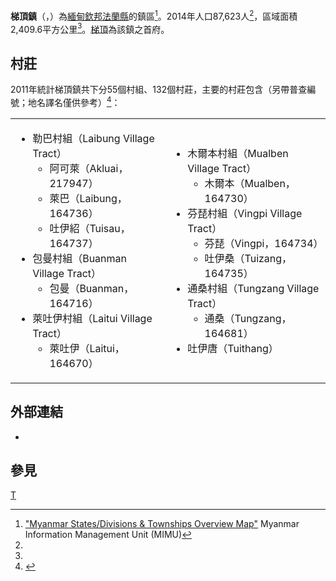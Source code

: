{{Infobox settlement
|name =梯頂鎮
|native_name = {{lang|my|တီတိန်မြို့နယ်}}
|settlement_type = [[法蘭縣|法蘭縣]]鎮區
|image_skyline = 
|image_map = 
|mapsize = 
|map_caption = 
|pushpin_label_position = bottom
|pushpin_map = Burma
|pushpin_map_caption =梯頂鎮在緬甸的位置
|seat = [[梯頂|梯頂]]
|seat_type = 首府
|subdivision_type = 國家
|subdivision_name = {{flag|Burma}}
|subdivision_type1 = [[缅甸行政区划|省邦]]
|subdivision_name1 = [[欽邦|欽邦]]
|subdivision_type2 = [[縣_(緬甸)|縣]]
|subdivision_name2 = [[法蘭縣|法蘭縣]]
|area_total_km2 = 2,409.6
|population_footnotes =<ref name="citypopulation">[http://www.citypopulation.de/php/myanmar-admin.php MYANMAR: Administrative Division] {{Wayback|url=http://www.citypopulation.de/php/myanmar-admin.php |date=20151117024737 }}. Citypopulation. 2015-11-23</ref>
|population = 87,623
|population_as_of = 2014
|population_density_km2 = 36.36
|coordinates_display = inline,title
|coordinates_region = MM
|latNS = N
|latd = 23
|latm = 23
|lats = 00
|longEW = E
|longd = 93
|longm =42
|longs = 00
|elevation_ft = 
|elevation_m = 
|timezone = [[Myanmar_Standard_Time|MST]]
|utc_offset = +6:30
|website =
}}

'''梯頂鎮'''（{{lang-my|တီတိန်မြို့နယ်}}，{{lang-en|Tedim Township}}）為[[緬甸|緬甸]][[欽邦|欽邦]][[法蘭縣|法蘭縣]]的鎮區<ref name="MIMU001">[http://www.burmalibrary.org/docs6/MIMU001_A3_SD%20&%20Township%20Overview.pdf "Myanmar States/Divisions & Townships Overview Map"] {{webarchive|url=https://web.archive.org/web/20101203160828/http://www.burmalibrary.org/docs6/MIMU001_A3_SD%20%26%20Township%20Overview.pdf |date=2010-12-03 }} Myanmar Information Management Unit (MIMU)</ref>。2014年人口87,623人<ref name=citypopulation/>，區域面積2,409.6平方公里<ref name=citypopulation/>。[[梯頂|梯頂]]為該鎮之首府。

==村莊==
2011年統計梯頂鎮共下分55個村組、132個村莊，主要的村莊包含（另帶普查編號；地名譯名僅供參考）<ref name="Map-A1">{{Cite web|url=http://www.themimu.info/docs/MIMU154v02_120703_Tedim%20Ts_Chin%20State_A1.pdf|title=Tiddim Township, Chin State (Map ID:MIMU154v02)|publisher=Myanmar Information Management Unit (MIMU)|date=3 July 2012|deadurl=yes|archiveurl=https://web.archive.org/web/20140106052141/http://www.themimu.info/download.php?file=docs%2FMIMU154v02_120703_Tedim%20Ts_Chin%20State_A1.pdf|archivedate=2014年1月6日}}</ref>：
{|
|
* 勒巴村組（Laibung Village Tract）
** 阿可萊（Akluai，217947）
** 萊巴（Laibung，164736）
** 吐伊紹（Tuisau，164737）
* 包曼村組（Buanman Village Tract）
** 包曼（Buanman，164716）
* 萊吐伊村組（Laitui Village Tract）
** 萊吐伊（Laitui，164670）
|
* 木爾本村組（Mualben Village Tract）
** 木爾本（Mualben，164730）
* 芬琵村組（Vingpi Village Tract）
** 芬琵（Vingpi，164734）
** 吐伊桑（Tuizang，164735）
* 通桑村組（Tungzang Village Tract）
**通桑（Tungzang，164681）
* 吐伊唐（Tuithang）
|}

==外部連結==
* {{Cite web|url=http://www.themimu.info/docs/MIMU154v02_120703_Tedim%20Ts_Chin%20State_A1.pdf|title=Tiddim Township, Chin State (Map ID:MIMU154v02)|publisher=Myanmar Information Management Unit (MIMU)|date=3 July 2012|deadurl=yes|archiveurl=https://web.archive.org/web/20140106052141/http://www.themimu.info/download.php?file=docs%2FMIMU154v02_120703_Tedim%20Ts_Chin%20State_A1.pdf|archivedate=2014年1月6日}}

==參見==
{{Reflist}}

{{欽邦行政區劃|state=collapsed}}

[[Category:欽邦鎮區|T]]

{{Burma-geo-stub}}